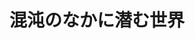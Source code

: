 ﻿---
title: "混沌のなかに潜む世界"
category: "理学院"
vol: 19
interviewee: "宍倉 光広 "
url: ""
tags: ["コンピュータ","数学","言葉"]
pdf: "19-2.pdf"
career: ""
preface: "皆さんは今までカオスという言葉を耳にしたことがあるだろうか。このカオスは混沌という意味で昔から使われてきた。しかし近年、コンピュータの発達によって発展をとげた数学の新しい分野としても知られるようになった（1993年４月当時）。今回訪れた宍倉では、このカオスを研究している。"
---
